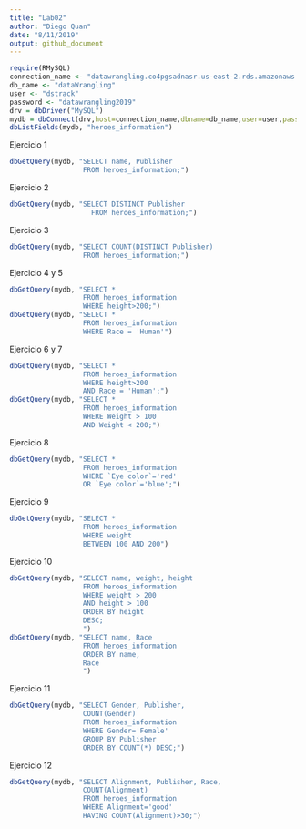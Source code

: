 ---
title: "Lab02"
author: "Diego Quan"
date: "8/11/2019"
output: github_document
---

```{r cache=TRUE, results=FALSE}
require(RMySQL)
connection_name <- "datawrangling.co4pgsadnasr.us-east-2.rds.amazonaws.com"
db_name <- "dataWrangling"
user <- "dstrack"
password <- "datawrangling2019"
drv = dbDriver("MySQL")
mydb = dbConnect(drv,host=connection_name,dbname=db_name,user=user,pass=password)
dbListFields(mydb, "heroes_information")
```
Ejercicio 1
```{r cache=TRUE, results=FALSE}
dbGetQuery(mydb, "SELECT name, Publisher 
                  FROM heroes_information;")
```
Ejercicio 2
```{r cache=TRUE, results=FALSE}
dbGetQuery(mydb, "SELECT DISTINCT Publisher 
                    FROM heroes_information;")
```
Ejercicio 3
```{r cache=TRUE, results=FALSE}
dbGetQuery(mydb, "SELECT COUNT(DISTINCT Publisher) 
                  FROM heroes_information;")
```
Ejercicio 4 y 5
```{r cache=TRUE, results=FALSE}
dbGetQuery(mydb, "SELECT * 
                  FROM heroes_information
                  WHERE height>200;")
dbGetQuery(mydb, "SELECT * 
                  FROM heroes_information
                  WHERE Race = 'Human'")
```
Ejercicio 6 y 7
```{r cache=TRUE, results=FALSE}
dbGetQuery(mydb, "SELECT * 
                  FROM heroes_information
                  WHERE height>200
                  AND Race = 'Human';")
dbGetQuery(mydb, "SELECT * 
                  FROM heroes_information
                  WHERE Weight > 100
                  AND Weight < 200;")
```
Ejercicio 8
```{r cache=TRUE, results=FALSE}
dbGetQuery(mydb, "SELECT * 
                  FROM heroes_information
                  WHERE `Eye color`='red'
                  OR `Eye color`='blue';")
```
Ejercicio 9
```{r cache=TRUE, results=FALSE}
dbGetQuery(mydb, "SELECT * 
                  FROM heroes_information
                  WHERE weight
                  BETWEEN 100 AND 200")
```
Ejercicio 10
```{r cache=TRUE, results=FALSE}
dbGetQuery(mydb, "SELECT name, weight, height
                  FROM heroes_information
                  WHERE weight > 200
                  AND height > 100
                  ORDER BY height
                  DESC;
                  ")
dbGetQuery(mydb, "SELECT name, Race
                  FROM heroes_information
                  ORDER BY name,
                  Race
                  ")
```
Ejercicio 11
```{r cache=TRUE, results=FALSE}
dbGetQuery(mydb, "SELECT Gender, Publisher,
                  COUNT(Gender)
                  FROM heroes_information
                  WHERE Gender='Female'
                  GROUP BY Publisher
                  ORDER BY COUNT(*) DESC;")
```
Ejercicio 12
```{r cache=TRUE, results=FALSE}
dbGetQuery(mydb, "SELECT Alignment, Publisher, Race,
                  COUNT(Alignment)
                  FROM heroes_information
                  WHERE Alignment='good'
                  HAVING COUNT(Alignment)>30;")
```